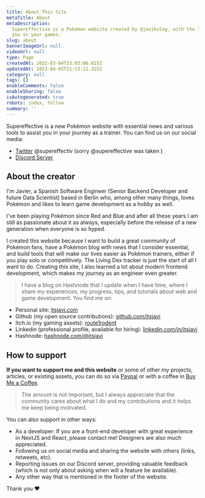```yaml
---
title: About This Site
metaTitle: About
metaDescription:
  Supereffective is a Pokémon website created by @javikolog, with the latest Pokémon news and various tools to assist
  you in your games.
slug: about
bannerImageUrl: null
videoUrl: null
type: Page
createdAt: 2022-03-04T23:03:06.815Z
updatedAt: 2023-04-05T21:13:21.315Z
category: null
tags: []
enableComments: false
enableSharing: false
isAutogenerated: true
robots: index, follow
summary: ''
---
```


Supereffective is a new Pokémon website with essential news and various tools to assist you in your journey as a
trainer. You can find us on our social media:

- [Twitter](https://twitter.com/supereffectiv) @supereffectiv (sorry @supereffective was taken )
- [Discord Server](https://discord.com/channels/899778245619240980/899778245619240982)

## About the creator

I'm Javier, a Spanish Software Engineer (Senior Backend Developer and future Data Scientist) based in Berlin who, among
other many things, loves Pokémon and likes to learn game development as a hobby as well.

I've been playing Pokémon since Red and Blue and after all these years I am still as passionate about it as always,
especially before the release of a new generation when everyone is so hyped.

I created this website because I want to build a great community of Pokémon fans, have a Pokémon blog with news that I
consider essential, and build tools that will make our lives easier as Pokémon trainers, either if you play solo or
competitively. The Living Dex tracker is just the start of all I want to do. Creating this site, I also learned a lot
about modern frontend development, which makes my journey as an engineer even greater.

> I have a blog on Hashnode that I update when I have time, where I share my experiences, my progress, tips, and
> tutorials about web and game development. You find me on:

- Personal site: [itsjavi.com](https://itsjavi.com)
- Github (my open source contributions): [github.com/itsjavi](https://github.com/itsjavi)
- Itch.io (my gaming assets): [route1rodent](https://route1rodent.itch.io)
- Linkedin (professional profile, available for hiring): [linkedin.com/in/itsjavi](https://www.linkedin.com/in/itsjavi/)
- Hashnode: [hashnode.com/@itsjavi](https://hashnode.com/@itsjavi)

## How to support

**If you want to support me and this website** or some of other my projects, articles, or existing assets, you can do so
via [Paypal](https://www.paypal.com/donate/?hosted_button_id=ZJX6VGBGTB8G4) or with a coffee in
[Buy Me a Coffee](https://www.buymeacoffee.com/itsjavi).

> The amount is not important, but I always appreciate that the community cares about what I do and my contributions and
> it helps me keep being motivated.

You can also support in other ways:

- As a developer: If you are a front-end developer with great experience in NextJS and React, please contact me!
  Designers are also much appreciated.
- Following us on social media and sharing the website with others (links, retweets, etc).
- Reporting issues on our Discord server, providing valuable feedback (which is not only about asking when will a
  feature be available).
- Any other way that is mentioned in the footer of the website.

Thank you ❤️
